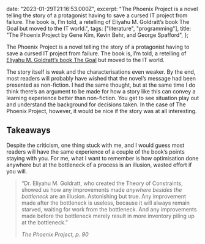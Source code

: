   date: "2023-01-29T21:16:53.000Z",
  excerpt:
    "The Phoenix Project is a novel telling the story of a protagonist having to save a cursed IT project from failure. The book is, I’m told, a retelling of Eliyahu M. Goldratt’s book The Goal but moved to the IT world.",
  tags: ["literature", "programming"],
  title: "The Phoenix Project by Gene Kim, Kevin Behr, and George Spafford",
};

The Phoenix Project is a novel telling the story of a protagonist having to save a cursed IT project from failure. The book is, I’m told, a retelling of [Eliyahu M. Goldratt’s book The Goal](<https://en.wikipedia.org/wiki/The_Goal_(novel)>) but moved to the IT world.

The story itself is weak and the characterisations even weaker. By the end, most readers will probably have wished that the novel’s message had been presented as non-fiction. I had the same thought, but at the same time I do think there’s an argument to be made for how a story like this can convey a learning experience better than non-fiction. You get to see situation play out and understand the background for decisions taken. In the case of The Phoenix Project, however, it would be nice if the story was at all interesting.

## Takeaways

Despite the criticism, one thing stuck with me, and I would guess most readers will have the same experience of a couple of the book’s points staying with you. For me, what I want to remember is how optimisation done anywhere but at the bottleneck of a process is an illusion, wasted effort if you will.

> “Dr. Eliyahu M. Goldratt, who created the Theory of Constraints, showed us how any improvements made _anywhere besides the bottleneck_ are an illusion. Astonishing but true. Any improvement made after the bottleneck is useless, because it will always remain starved, waiting for work from the bottleneck. And any improvements made before the bottleneck merely result in more inventory piling up at the bottleneck.”
>
> <cite>The Phoenix Project, p. 90</cite>
